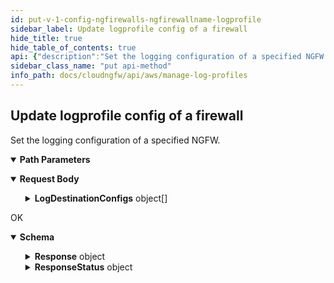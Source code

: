 ```yaml
---
id: put-v-1-config-ngfirewalls-ngfirewallname-logprofile
sidebar_label: Update logprofile config of a firewall
hide_title: true
hide_table_of_contents: true
api: {"description":"Set the logging configuration of a specified NGFW.  \n","operationId":"put-v1-config-ngfirewalls-ngfirewallname-logprofile","parameters":[{"description":"The name of the NGFW.\n","in":"path","name":"ngfirewallname","required":true,"schema":{"type":"string"}}],"requestBody":{"content":{"application/json":{"schema":{"additionalProperties":false,"properties":{"AccountId":{"description":"The unique ID of the account.\n","title":"Accountid","type":"string"},"LogDestinationConfigs":{"description":"Logging configuration of the NGFW.\n","items":{"additionalProperties":false,"properties":{"LogDestination":{"description":"The log destination details. Valid values are names of:  \n* CloudWatch log group—`LogDestination`:`panw-log-group`\n* Kinesis Data Firehose delivery stream—`LogDestination`:`panw-delivery-stream`\n* Amazon S3 bucket—`LogDestination`:`PANW-BUCKET`\n","title":"Logdestination","type":"string"},"LogDestinationType":{"description":"Specifies the type of log destination. The valid values are `S3`, `CloudWatchLogs`, `KinesisDataFirehose`.\n","title":"Logdestinationtype","type":"string"},"LogType":{"description":"Specifies the type of logs. The valid values are `TRAFFIC`, `THREAT`, `DESCRYPTION`.\n","title":"Logtype","type":"string"}},"required":["LogDestination","LogDestinationType","LogType"],"title":"LogProfileConfig","type":"object"},"title":"Logdestinationconfigs","type":"array"}},"required":["LogDestinationConfigs"],"title":"UpdateFWResourceLogProfileRequest","type":"object"}}}},"responses":{"200":{"content":{"application/json":{"schema":{"additionalProperties":false,"properties":{"Response":{"properties":{"FirewallName":{"description":"Name of the NGFW.\n","title":"Firewallname","type":"string"},"LogDestinationConfigs":{"description":"Logging configuration of the NGFW.\n","items":{"additionalProperties":false,"properties":{"LogDestination":{"description":"The log destination details. Valid values are names of:  \n* CloudWatch log group—`LogDestination`:`panw-log-group`\n* Kinesis Data Firehose delivery stream—`LogDestination`:`panw-delivery-stream`\n* Amazon S3 bucket—`LogDestination`:`PANW-BUCKET`\n","title":"Logdestination","type":"string"},"LogDestinationType":{"description":"Specifies the type of log destination. The valid values are `S3`, `CloudWatchLogs`, `KinesisDataFirehose`.\n","title":"Logdestinationtype","type":"string"},"LogType":{"description":"Specifies the type of logs. The valid values are `TRAFFIC`, `THREAT`, `DESCRYPTION`.\n","title":"Logtype","type":"string"}},"required":["LogDestination","LogDestinationType","LogType"],"title":"LogProfileConfig","type":"object"},"title":"Logdestinationconfigs","type":"array"}},"title":"ResponseData","type":"object"},"ResponseStatus":{"additionalProperties":false,"properties":{"ErrorCode":{"default":0,"description":"Default value of a successful response is 0. Any other number indicates an error code.\n","title":"Errorcode","type":"integer"},"Reason":{"description":"The error description.\n","title":"Reason","type":"string"}},"title":"Result","type":"object"}},"title":"UpdateFWResourceLogProfileResponse","type":"object"}}},"description":"OK"}},"tags":["ManageLogProfiles"],"method":"put","path":"/v1/config/ngfirewalls/{ngfirewallname}/logprofile","servers":[{"url":"https://api.us-east-1.aws.cloudngfw.paloaltonetworks.com"}],"jsonRequestBodyExample":{"AccountId":"string","LogDestinationConfigs":[{"LogDestination":"string","LogDestinationType":"string","LogType":"string"}]},"info":{"contact":{},"description":"Log entries contain properties, activities, or behaviors associated with the logged event, such as the application type or the IP address of an attacker.  \n\nCloud NGFW can captures threat, traffic, and decryption profiles. For more information, see [Configure logging for Cloud NGFW on AWS](https://docs.paloaltonetworks.com/cloud-ngfw/aws/cloud-ngfw-on-aws/create-cloud-ngfw-instances-and-endpoints/configure-logging-for-the-cloud-ngfw-on-aws).\n","title":"Manage Log Profiles","version":"1.0.0"},"postman":{"name":"Update logprofile config of a firewall","description":{"content":"Set the logging configuration of a specified NGFW.  \n","type":"text/plain"},"url":{"path":["v1","config","ngfirewalls",":ngfirewallname","logprofile"],"host":["{{baseUrl}}"],"query":[],"variable":[{"disabled":false,"description":{"content":"(Required) The name of the NGFW.\n","type":"text/plain"},"type":"any","value":"","key":"ngfirewallname"}]},"header":[{"key":"Content-Type","value":"application/json"},{"key":"Accept","value":"application/json"}],"method":"PUT","body":{"mode":"raw","raw":"\"\"","options":{"raw":{"language":"json"}}}}}
sidebar_class_name: "put api-method"
info_path: docs/cloudngfw/api/aws/manage-log-profiles
---
```



## Update logprofile config of a firewall



Set the logging configuration of a specified NGFW.  


<details style={{"marginBottom":"1rem"}} data-collapsed={false} open={true}><summary style={{}}><strong>Path Parameters</strong></summary><div><ul><ParamsItem className={"paramsItem"} param={{"description":"The name of the NGFW.\n","in":"path","name":"ngfirewallname","required":true,"schema":{"type":"string"}}}></ParamsItem></ul></div></details><MimeTabs><TabItem label={"application/json"} value={"application/json-schema"}><details style={{}} data-collapsed={false} open={true}><summary style={{"textAlign":"left"}}><strong>Request Body</strong></summary><div style={{"textAlign":"left","marginLeft":"1rem"}}></div><ul style={{"marginLeft":"1rem"}}><SchemaItem collapsible={false} name={"AccountId"} required={false} schemaDescription={"The unique ID of the account.\n"} schemaName={"Accountid"} qualifierMessage={undefined} defaultValue={undefined}></SchemaItem><SchemaItem collapsible={true} className={"schemaItem"}><details style={{}}><summary style={{}}><strong>LogDestinationConfigs</strong><span style={{"opacity":"0.6"}}> object[]</span></summary><div style={{"marginLeft":"1rem"}}><div style={{"marginTop":".5rem","marginBottom":".5rem"}}>

Logging configuration of the NGFW.


</div><SchemaItem collapsible={false} name={"LogDestination"} required={true} schemaDescription={"The log destination details. Valid values are names of:  \n* CloudWatch log group—`LogDestination`:`panw-log-group`\n* Kinesis Data Firehose delivery stream—`LogDestination`:`panw-delivery-stream`\n* Amazon S3 bucket—`LogDestination`:`PANW-BUCKET`\n"} schemaName={"Logdestination"} qualifierMessage={undefined} defaultValue={undefined}></SchemaItem><SchemaItem collapsible={false} name={"LogDestinationType"} required={true} schemaDescription={"Specifies the type of log destination. The valid values are `S3`, `CloudWatchLogs`, `KinesisDataFirehose`.\n"} schemaName={"Logdestinationtype"} qualifierMessage={undefined} defaultValue={undefined}></SchemaItem><SchemaItem collapsible={false} name={"LogType"} required={true} schemaDescription={"Specifies the type of logs. The valid values are `TRAFFIC`, `THREAT`, `DESCRYPTION`.\n"} schemaName={"Logtype"} qualifierMessage={undefined} defaultValue={undefined}></SchemaItem></div></details></SchemaItem></ul></details></TabItem></MimeTabs><div><ApiTabs><TabItem label={"200"} value={"200"}><div>

OK

</div><div><MimeTabs groupId={"mime-type"}><TabItem label={"application/json"} value={"application/json"}><SchemaTabs groupId={"schema-tabs"}><TabItem label={"Schema"} value={"Schema"}><details style={{}} data-collapsed={false} open={true}><summary style={{"textAlign":"left"}}><strong>Schema</strong></summary><div style={{"textAlign":"left","marginLeft":"1rem"}}></div><ul style={{"marginLeft":"1rem"}}><SchemaItem collapsible={true} className={"schemaItem"}><details style={{}}><summary style={{}}><strong>Response</strong><span style={{"opacity":"0.6"}}> object</span></summary><div style={{"marginLeft":"1rem"}}><SchemaItem collapsible={false} name={"FirewallName"} required={false} schemaDescription={"Name of the NGFW.\n"} schemaName={"Firewallname"} qualifierMessage={undefined} defaultValue={undefined}></SchemaItem><SchemaItem collapsible={true} className={"schemaItem"}><details style={{}}><summary style={{}}><strong>LogDestinationConfigs</strong><span style={{"opacity":"0.6"}}> object[]</span></summary><div style={{"marginLeft":"1rem"}}><div style={{"marginTop":".5rem","marginBottom":".5rem"}}>

Logging configuration of the NGFW.


</div><SchemaItem collapsible={false} name={"LogDestination"} required={false} schemaDescription={"The log destination details. Valid values are names of:  \n* CloudWatch log group—`LogDestination`:`panw-log-group`\n* Kinesis Data Firehose delivery stream—`LogDestination`:`panw-delivery-stream`\n* Amazon S3 bucket—`LogDestination`:`PANW-BUCKET`\n"} schemaName={"Logdestination"} qualifierMessage={undefined} defaultValue={undefined}></SchemaItem><SchemaItem collapsible={false} name={"LogDestinationType"} required={false} schemaDescription={"Specifies the type of log destination. The valid values are `S3`, `CloudWatchLogs`, `KinesisDataFirehose`.\n"} schemaName={"Logdestinationtype"} qualifierMessage={undefined} defaultValue={undefined}></SchemaItem><SchemaItem collapsible={false} name={"LogType"} required={false} schemaDescription={"Specifies the type of logs. The valid values are `TRAFFIC`, `THREAT`, `DESCRYPTION`.\n"} schemaName={"Logtype"} qualifierMessage={undefined} defaultValue={undefined}></SchemaItem></div></details></SchemaItem></div></details></SchemaItem><SchemaItem collapsible={true} className={"schemaItem"}><details style={{}}><summary style={{}}><strong>ResponseStatus</strong><span style={{"opacity":"0.6"}}> object</span></summary><div style={{"marginLeft":"1rem"}}><SchemaItem collapsible={false} name={"ErrorCode"} required={false} schemaDescription={"Default value of a successful response is 0. Any other number indicates an error code.\n"} schemaName={"Errorcode"} qualifierMessage={undefined} defaultValue={0}></SchemaItem><SchemaItem collapsible={false} name={"Reason"} required={false} schemaDescription={"The error description.\n"} schemaName={"Reason"} qualifierMessage={undefined} defaultValue={undefined}></SchemaItem></div></details></SchemaItem></ul></details></TabItem></SchemaTabs></TabItem></MimeTabs></div></TabItem></ApiTabs></div>
      